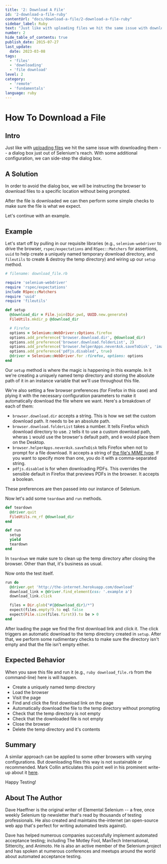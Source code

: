 ```yaml
---
title: '2: Download A File'
id: '2-download-a-file-ruby'
contentUrl: "docs/download-a-file/2-download-a-file-ruby"
sidebar_label: Ruby
text: "Just like with uploading files we hit the same issue with downloading them a dialog box just out of Selenium's reach. With some additional configuration, we can side-step the dialog box."
number: 2
hide_table_of_contents: true
publish_date: 2015-07-27
last_update:
  date: 2023-03-08
tags:
  - 'files'
  - 'downloading'
  - 'file download'
level: 2
category:
  - 'remote'
  - 'fundamentals'
language: ruby
---
```


# How To Download a File

## Intro

Just like with [uploading files](/docs/how-to-upload-a-file/) we hit the same issue with downloading them -- a dialog box
just out of Selenium's reach. With some additional configuration, we can side-step the dialog box.

## A Solution

In order to avoid the dialog box, we will be instructing the browser to download files to a specific location without being prompted.

After the file is downloaded we can then perform some simple checks to make sure the file is what we expect.

Let's continue with an example. 

## Example

Let's start off by pulling in our requisite libraries (e.g., `selenium-webdriver` to drive the browser, `rspec/expectations`
and `RSpec::Matchers` for assertions, `uuid` to help create a uniquely named temporary download directory, and `fileutils`
to create & destroy the temp directory) and wiring up our `setup` method.


```ruby
# filename: download_file.rb

require 'selenium-webdriver'
require 'rspec/expectations'
include RSpec::Matchers
require 'uuid'
require 'fileutils'

def setup
  @download_dir = File.join(Dir.pwd, UUID.new.generate)
  FileUtils.mkdir_p @download_dir

  # Firefox
  options = Selenium::WebDriver::Options.firefox
  options.add_preference('browser.download.dir', @download_dir)
  options.add_preference('browser.download.folderList', 2)
  options.add_preference('browser.helperApps.neverAsk.saveToDisk', 'images/jpeg, application/pdf, application/octet-stream')
  options.add_preference('pdfjs.disabled', true)
  @driver = Selenium::WebDriver.for :firefox, options: options
end
```

Our `setup` method is where the magic is happening in this example. In it we're creating a uniquely named
temp directory and storing the absolute path of it in an instance variable that we'll use throughout this file.

We're also setting a few browser preferences (for Firefox in this case) and plying it with the necessary configuration
parameters to make it automatically download the file where we want. Here's a breakdown of each of them:

+ `browser.download.dir` accepts a string. This is how we set the custom download path. It needs to be an absolute path.
+ `browser.download.folderList` takes a number. It tells Firefox which download directory to use. `2` tells it to use a custom download path, wheras `1` would use the browser's default path, and `0` would place them on the Desktop.
+ `browser.helperApps.neverAsk.saveToDisk` tells Firefox when not to prompt for a file download. It accepts a string of [the file's MIME type](http://en.wikipedia.org/wiki/Internet_media_type). If you want to specify more than one, you do it with a comma-separated string.
+ `pdfjs.disabled` is for when downloading PDFs. This overrides the sensible default in Firefox that previews PDFs in the browser. It accepts a boolean.

These preferences are then passed into our instance of Selenium.

Now let's add some `teardown` and `run` methods.


```ruby
def teardown
  @driver.quit
  FileUtils.rm_rf @download_dir
end

def run
  setup
  yield
  teardown
end
```

In `teardown` we make sure to clean up the temp directory after closing the browser. Other than that, it's business as usual.

Now onto the test itself.


```ruby
run do
  @driver.get 'http://the-internet.herokuapp.com/download'
  download_link = @driver.find_element(css: '.example a')
  download_link.click

  files = Dir.glob("#{@download_dir}/*")
  expect(files.empty?).to eql false
  expect(File.size(files.first)).to be > 0
end
```

After loading the page we find the first download link and click it. The click triggers an automatic download to the temp
directory created in `setup`. After that, we perform some rudimentary checks to make sure the directory isn't empty and
that the file isn't empty either.

## Expected Behavior

When you save this file and run it (e.g., `ruby download_file.rb` from the command-line) here is will happen.

+ Create a uniquely named temp directory
+ Load the browser
+ Visit the page
+ Find and click the first download link on the page
+ Automatically download the file to the temp directory without prompting
+ Check that the temp directory is not empty
+ Check that the downloaded file is not empty
+ Close the browser
+ Delete the temp directory and it's contents

## Summary

A similar approach can be applied to some other browsers with varying configurations. But downloading files this way is
not sustainable or recommended. Mark Collin articulates this point well in his prominent write-up about it
[here](http://ardesco.lazerycode.com/index.php/2012/07/how-to-download-files-with-selenium-and-why-you-shouldnt/).

Happy Testing!
## About The Author

Dave Haeffner is the original writer of Elemental Selenium -- a free, once weekly Selenium tip newsletter that's read by
thousands of testing professionals. He also created and maintains the-internet (an open-source web app that's perfect
for writing automated tests against).

Dave has helped numerous companies successfully implement automated acceptance testing; including The Motley Fool,
ManTech International, Sittercity, and Animoto. He is also an active member of the Selenium project and has spoken at
numerous conferences and meetups around the world about automated acceptance testing.


